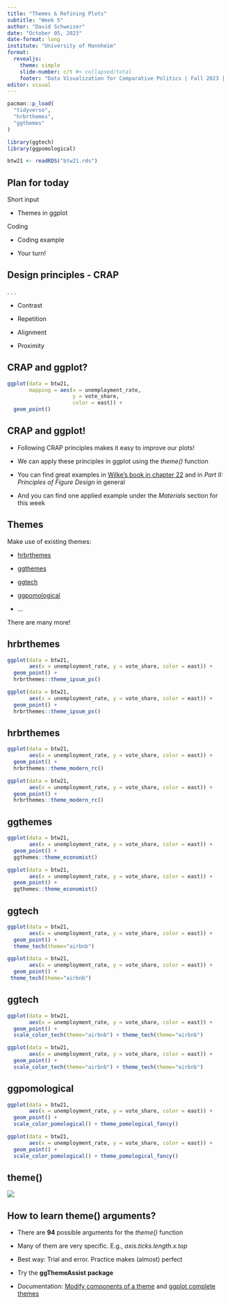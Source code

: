 ```yaml
---
title: "Themes & Refining Plots"
subtitle: "Week 5"
author: "David Schweizer"
date: "October 05, 2023"
date-format: long
institute: "University of Mannheim"
format: 
  revealjs:
    theme: simple
    slide-number: c/t #< collapsed/total
    footer: "Data Visualization for Comparative Politics | Fall 2023 | University of Mannheim"
editor: visual
---
```


```r
pacman::p_load(
  "tidyverse",
  "hrbrthemes",
  "ggthemes"
)

library(ggtech)
library(ggpomological)

btw21 <- readRDS("btw21.rds")
```

## Plan for today

Short input

-   Themes in ggplot

Coding

-   Coding example

-   Your turn!

## Design principles - CRAP

. . .

-   Contrast

-   Repetition

-   Alignment

-   Proximity

## CRAP and ggplot?

```r
ggplot(data = btw21,
       mapping = aes(x = unemployment_rate,
                     y = vote_share,
                     color = east)) +
  geom_point()
```

## CRAP and ggplot!

-   Following CRAP principles makes it easy to improve our plots!

-   We can apply these principles in ggplot using the *theme()* function

-   You can find great examples in [Wilke's book in chapter 22](https://clauswilke.com/dataviz/figure-titles-captions.html) and in *Part II: Principles of Figure Design* in general

-   And you can find one applied example under the *Materials* section for this week

## Themes

Make use of existing themes:

-   [hrbrthemes](https://github.com/hrbrmstr/hrbrthemes)

-   [ggthemes](https://yutannihilation.github.io/allYourFigureAreBelongToUs/ggthemes/)

-   [ggtech]

-   [ggpomological](https://www.garrickadenbuie.com/project/ggpomological/)

-   ...

There are many more!

## hrbrthemes

```r
ggplot(data = btw21,
       aes(x = unemployment_rate, y = vote_share, color = east)) +
  geom_point() +
  hrbrthemes::theme_ipsum_ps()
```

```r
ggplot(data = btw21,
       aes(x = unemployment_rate, y = vote_share, color = east)) +
  geom_point() +
  hrbrthemes::theme_ipsum_ps()
```

## hrbrthemes

```r
ggplot(data = btw21,        
       aes(x = unemployment_rate, y = vote_share, color = east)) +   
  geom_point() +   
  hrbrthemes::theme_modern_rc()
```

```r
ggplot(data = btw21,        
       aes(x = unemployment_rate, y = vote_share, color = east)) +   
  geom_point() +   
  hrbrthemes::theme_modern_rc()
```

## ggthemes

```r
ggplot(data = btw21,        
       aes(x = unemployment_rate, y = vote_share, color = east)) +   
  geom_point() +   
  ggthemes::theme_economist()
```

```r
ggplot(data = btw21,        
       aes(x = unemployment_rate, y = vote_share, color = east)) +   
  geom_point() +   
  ggthemes::theme_economist()
```

## ggtech

```r
ggplot(data = btw21,        
       aes(x = unemployment_rate, y = vote_share, color = east)) +   
  geom_point() +   
  theme_tech(theme="airbnb")
```

```r
ggplot(data = btw21,        
       aes(x = unemployment_rate, y = vote_share, color = east)) +   
  geom_point() +   
 theme_tech(theme="airbnb")
```

## ggtech

```r
ggplot(data = btw21,        
       aes(x = unemployment_rate, y = vote_share, color = east)) +   
  geom_point() +   
  scale_color_tech(theme="airbnb") + theme_tech(theme="airbnb")
```

```r
ggplot(data = btw21,        
       aes(x = unemployment_rate, y = vote_share, color = east)) +   
  geom_point() +   
  scale_color_tech(theme="airbnb") + theme_tech(theme="airbnb")
```

## ggpomological

```r
ggplot(data = btw21,        
       aes(x = unemployment_rate, y = vote_share, color = east)) +   
  geom_point() +   
  scale_color_pomological() + theme_pomological_fancy()
```

```r
ggplot(data = btw21,        
       aes(x = unemployment_rate, y = vote_share, color = east)) +   
  geom_point() +   
  scale_color_pomological() + theme_pomological_fancy()
```

## theme()

[![](theme_elements.png)](https://henrywang.nl/ggplot2-theme-elements-demonstration/)

## How to learn theme() arguments?

-   There are **94** possible arguments for the *theme()* function

-   Many of them are very specific. E.g., *axis.ticks.length.x.top*

-   Best way: Trial and error. Practice makes (almost) perfect

-   Try the **ggThemeAssist** **package**

-   Documentation: [Modify components of a theme](https://ggplot2.tidyverse.org/reference/theme.html) and [ggplot complete themes](https://ggplot2.tidyverse.org/reference/ggtheme.html)
